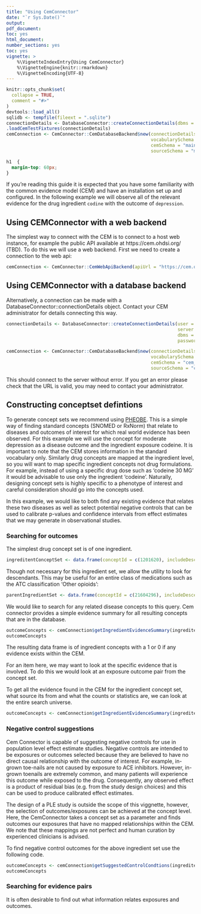 ```yaml
---
title: "Using CemConnector"
date: "`r Sys.Date()`"
output:
pdf_document:
toc: yes
html_document:
number_sections: yes
toc: yes
vignette: >
    %\VignetteIndexEntry{Using CemConnector}
    %\VignetteEngine{knitr::rmarkdown}
    %\VignetteEncoding{UTF-8}
---
```


```r
knitr::opts_chunk$set(
  collapse = TRUE,
  comment = "#>"
)
devtools::load_all()
sqlidb <- tempfile(fileext = ".sqlite")
connectionDetails <- DatabaseConnector::createConnectionDetails(dbms = "sqlite", server = sqlidb)
.loadCemTestFixtures(connectionDetails)
cemConnection <- CemConnector::CemDatabaseBackend$new(connectionDetails = connectionDetails,
                                                      vocabularySchema = "main",
                                                      cemSchema = "main",
                                                      sourceSchema = "main")
```

```css
h1  {
  margin-top: 60px;
}
```
If you're reading this guide it is expected that you have some familiarity with the common
evidence model (CEM) and have an installation set up and configured.
In the following example we will observe all of the relevant evidence for the drug ingredient `codine` with the outcome of `depression`.

## Using CEMConnector with a web backend
The simplest way to connect with the CEM is to connect to a host web instance, for example the public API available at https://cem.ohdsi.org/ (TBD).
To do this we will use a web backend.
First we need to create a connection to the web api:

```r

cemConnection <- CemConnector::CemWebApiBackend(apiUrl = "https://cem.ohdsi.org/")
```

## Using CEMConnector with a database backend

Alternatively, a connection can be made with a DatabaseConnector::connectionDetails object.
Contact your CEM administrator for details connecting this way.
```r

connectionDetails <- DatabaseConnector::createConnectionDetails(user = "mydbusername",
                                                                server = "myserver/foo",
                                                                dbms = "redshift",
                                                                password = "mysecret")

cemConnection <- CemConnector::CemDatabaseBackend$new(connectionDetails = connectionDetails,
                                                      vocabularySchema = "vocabulary",
                                                      cemSchema = "cem_v2",
                                                      sourceSchema = "cem_v2_source")
```

This should connect to the server without error.
If you get an error please check that the URL is valid, you may need to contact your administrator.

## Constructing conceptset defintions
To generate concept sets we recommend using [PHEOBE](https://data.ohdsi.org/PHOEBE/).
This is a simple way of finding standard concepts (SNOMED or RxNorm) that relate to diseases and outcomes of interest for which real world evidence has been observed.
For this example we will use the concept for moderate depression as a disease outcome and the ingredient exposure codeine.
It is important to note that the CEM stores information in the standard vocabulary only.
Similarly drug concepts are mapped at the ingredient level, so you will want to map specific ingredient concepts not drug formulations.
For example, instead  of using a specific drug dose such as 'codeine 30 MG' it would be advisable to use only the ingredient 'codeine'.
Naturally, designing concept sets is highly specific to a phenotype of interest and careful consideration should go into the concepts used.

In this example, we would like to both find any existing evidence that relates these two diseases as well as select potential negative controls that can be used
to calibrate p-values and confidence intervals from effect estimates that we may generate in observational studies.


### Searching for outcomes
The simplest drug concept set is of one ingredient.
```r
ingreditentConceptSet <- data.frame(conceptId = c(1201620), includeDescendants = c(0), isExcluded = c(0))
```
Though not necessary for this ingredient set, we allow the utility to look for descendants.
This may be useful for an entire class of medications such as the ATC classification 'Other opioids':

```r
parentIngredientSet <- data.frame(conceptId = c(21604296), includeDescendants = c(1), isExcluded = c(0))
```

We would like to search for any related disease concepts to this query.
Cem connector provides a simple evidence summary for all resulting concepts that are in the database.

```r
outcomeConcepts <- cemConnection$getIngredientEvidenceSummary(ingreditentConceptSet)
outcomeConcepts
```

The resulting data frame is of ingredient concepts with a 1 or 0 if any evidence exists within the CEM.

For an item here, we may want to look at the specific evidence that is involved.
To do this we would look at an exposure outcome pair from the concept set.


To get all the evidence found in the CEM for the ingredient concept set, what source its from and what the counts or statistics are, we can look at the entire search universe.
```r
outcomeConcepts <- cemConnection$getIngredientEvidenceSummary(ingreditentConceptSet)
```

### Negative control suggestions

Cem Connector is capable of suggesting negative controls for use in population level effect estimate studies.
Negative controls are intended to be exposures or outcomes selected because they are believed to have no direct causal relationship with the outcome of interest.
For example, in-grown toe-nails are not caused by exposure to ACE inhibitors.
However, in-grown toenails are extremely common, and many patients will experience this outcome while exposed to the drug.
Consequently, any observed effect is a product of residual bias (e.g. from the study design choices) and this can be used to produce calibrated effect estimates.

The design of a PLE study is outside the scope of this viggnette, however, the selection of outcomes/exposures can be achieved at the concept level.
Here, the CemConnector takes a concept set as a parameter and finds outcomes our exposures that have no mapped relationships within the CEM.
We note that these mappings are not perfect and human curation by experienced clinicians is advised.

To find negative control outcomes for the above ingredient set use the following code.

```r
outcomeConcepts <- cemConnection$getSuggestedControlCondtions(ingreditentConceptSet)
outcomeConcepts
```


### Searching for evidence pairs
It is often desirable to find out what information relates exposures and outcomes.
